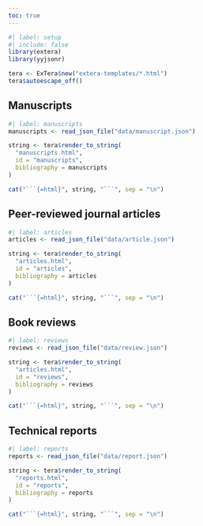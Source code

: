 ```yaml
---
toc: true
---
```


```r
#| label: setup
#| include: false
library(extera)
library(yyjsonr)

tera <- ExTera$new("extera-templates/*.html")
tera$autoescape_off()
```

## Manuscripts

```r
#| label: manuscripts
manuscripts <- read_json_file("data/manuscript.json")

string <- tera$render_to_string(
  "manuscripts.html",
  id = "manuscripts",
  bibliography = manuscripts
)

cat("```{=html}", string, "```", sep = "\n")
``` 

## Peer-reviewed journal articles

```r
#| label: articles
articles <- read_json_file("data/article.json")

string <- tera$render_to_string(
  "articles.html",
  id = "articles",
  bibliography = articles
)

cat("```{=html}", string, "```", sep = "\n")
```

## Book reviews

```r
#| label: reviews
reviews <- read_json_file("data/review.json")

string <- tera$render_to_string(
  "articles.html",
  id = "reviews",
  bibliography = reviews
)

cat("```{=html}", string, "```", sep = "\n")
```

## Technical reports

```r
#| label: reports
reports <- read_json_file("data/report.json")

string <- tera$render_to_string(
  "reports.html",
  id = "reports",
  bibliography = reports
)

cat("```{=html}", string, "```", sep = "\n")
```